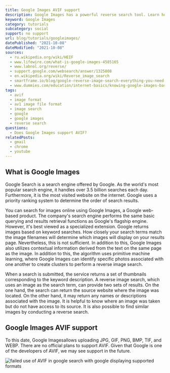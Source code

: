```yaml
---
title: Google Images AVIF support
description: Google Images has a powerful reverse search tool. Learn how to use AVIF images within Google Images.
keyword: Google Images
category: tutorials
subcategory: social
support: no support
url: blog/tutorials/googleimages/
datePublished: "2021-10-08"
dateModified: "2021-10-08"
sources:
  - ru.wikipedia.org/wiki/HEIF
  - www.lifewire.com/what-is-google-images-4585165
  - www.labnol.org/reverse/
  - support.google.com/websearch/answer/1325808
  - en.wikipedia.org/wiki/Reverse_image_search
  - smartframe.io/blog/google-reverse-image-search-everything-you-need-to-know/
  - www.dummies.com/education/internet-basics/knowing-google-images-basics/
tags:
  - avif
  - image format
  - av1 image file format
  - image search
  - google
  - google images
  - reverse search
questions:
  - Does Google Images support AVIF?
relatedPosts:
  - gmail
  - chrome
  - youtube
---
```


## What is Google Images

Google Search is a search engine offered by Google. As the world's most popular search engine, it handles over 3.5 billion searches each day. Furthermore, it is the most visited website on the internet. Google uses a priority ranking system to determine the order of search results.

You can search for images online using Google Images, a Google web-based product. The company's search engine performs the same basic querying and results retrieval functions as Google's flagship engine. However, it's best viewed as a specialized extension. Google returns images based on keyword searches. How closely your search terms match the image filenames will determine which images will display on your results page. Nevertheless, this is not sufficient. In addition to this, Google Images also utilizes contextual information derived from the text on the same page as the image. In addition to this, the algorithm uses primitive machine learning, where Google Images can identify specific photos associated with one another to create clusters to perform a reverse image search.

When a search is submitted, the service returns a set of thumbnails corresponding to the keyword description. A reverse image search, which uses an image as the search term, can provide two sets of results. On the one hand, the search can return the source website where the image was located. On the other hand, it may return any names or descriptions associated with the image. It is helpful to know where an image was taken but do not have access to its source. It is also possible to find similar images by conducting a reverse search.

## Google Images AVIF support

To this date, Google Imagesallows uploading JPG, GIF, PNG, BMP, TIF, and WEBP. There are no official plans to support AVIF. Given that Google is one of the developers of AVIF, we may see support in the future.

<Image
  src="googlesearch"
  alt="failed use of AVIF in google search with google displaying supported formats"
/>
